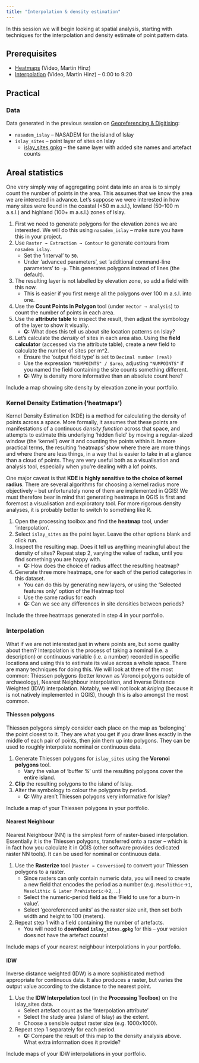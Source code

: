 ```yaml
---
title: "Interpolation & density estimation"
---
```


In this session we will begin looking at spatial analysis, starting with techniques for the interpolation and density estimate of point pattern data.

## Prerequisites

* [Heatmaps](https://tube.switch.ch/videos/94a4f92e) (Video, Martin Hinz)
* [Interpolation](https://tube.switch.ch/videos/426a1e41) (Video, Martin Hinz) – 0:00 to 9:20

## Practical

### Data

Data generated in the previous session on [Georeferencing & Digitising](digitising.qmd):

* `nasadem_islay` – NASADEM for the island of Islay 
* `islay_sites` – point layer of sites on Islay 
  * [islay_sites.gpkg](islay/data/islay_sites.gpkg) – the same layer with added site names and artefact counts

## Areal statistics

One very simply way of aggregating point data into an area is to simply count the number of points in the area.
This assumes that we know the area we are interested in advance.
Let's suppose we were interested in how many sites were found in the coastal (<50 m a.s.l.), lowland (50–100 m a.s.l.) and highland (100+ m a.s.l.) zones of Islay.

1. First we need to generate polygons for the elevation zones we are interested. We will do this using `nasadem_islay` – make sure you have this in your project.
2. Use `Raster → Extraction → Contour` to generate contours from `nasadem_islay`.
    * Set the 'Interval' to `50`.
    * Under 'advanced parameters', set 'additional command-line parameters' to `-p`. This generates polygons instead of lines (the default).
3. The resulting layer is not labelled by elevation zone, so add a field with this now.
    * This is easier if you first merge all the polygons over 100 m a.s.l. into one.
5. Use the **Count Points in Polygon** tool (under `Vector → Analysis`) to count the number of points in each area.
6. Use the **attribute table** to inspect the result, then adjust the symbology of the layer to show it visually.
    * **Q:** What does this tell us about site location patterns on Islay?
7. Let's calculate the *density* of sites in each area also. Using the **field calculator** (accessed via the attribute table), create a new field to calculate the number of sites per m^2.
    * Ensure the 'output field type' is set to `Decimal number (real)`
    * Use the expression `"NUMPOINTS" / $area`, adjusting `"NUMPOINTS"` if you named the field containing the site counts something different.
    * **Q:** Why is density more informative than an absolute count here?

Include a map showing site density by elevation zone in your portfolio.

### Kernel Density Estimation ('heatmaps')

Kernel Density Estimation (KDE) is a method for calculating the density of points across a space.
More formally, it assumes that these points are manifestations of a continuous *density function* across that space, and attempts to estimate this underlying 'hidden field' by moving a regular-sized window (the 'kernel') over it and counting the points within it.
In more practical terms, the resulting 'heatmaps' show where there are more things and where there are less things, in a way that is easier to take in at a glance than a cloud of points.
They are very useful both as a visualisation and analysis tool, especially when you're dealing with a lof points.

One major caveat is that **KDE is highly sensitive to the choice of kernel radius**.
There are several algorithms for choosing a kernel radius more objectively – but unfortunately none of them are implemented in QGIS!
We must therefore bear in mind that generating heatmaps in QGIS is first and foremost a visualisation and exploratory tool.
For more rigorous density analyses, it is probably better to switch to something like R.

1. Open the processing toolbox and find the **heatmap** tool, under 'interpolation'.
2. Select `islay_sites` as the point layer. Leave the other options blank and click run.
3. Inspect the resulting map. Does it tell us anything meaningful about the density of sites? Repeat step 2, varying the value of radius, until you find something you are happy with.
    * **Q:** How does the choice of radius affect the resulting heatmap?
4. Generate three more heatmaps, one for each of the period categories in this dataset.
    * You can do this by generating new layers, or using the 'Selected features only' option of the Heatmap tool
    * Use the same radius for each
    * **Q:** Can we see any differences in site densities between periods?

Include the three heatmaps generated in step 4 in your portfolio.

### Interpolation

What if we are not interested just in where points are, but some quality about them?
Interpolation is the process of taking a nominal (i.e. a description) or continuous variable (i.e. a number) recorded in specific locations and using this to estimate its value across a whole space.
There are many techniques for doing this.
We will look at three of the most common: Thiessen polygons (better known as Voronoi polygons outside of archaeology), Nearest Neighbour interpolation, and Inverse Distance Weighted (IDW) interpolation.
Notably, we will not look at *kriging* (because it is not natively implemented in QGIS), though this is also amongst the most common.

#### Thiessen polygons

Thiessen polygons simply consider each place on the map as 'belonging' the point closest to it.
They are what you get if you draw lines exactly in the middle of each pair of points, then join them up into polygons.
They can be used to roughly interpolate nominal or continuous data.

1. Generate Thiessen polygons for `islay_sites` using the **Voronoi polygons** tool.
    * Vary the value of 'buffer %' until the resulting polygons cover the entire island.
2. **Clip** the resulting polygons to the island of Islay.
3. Alter the symbology to colour the polygons by period.
    * **Q:** Why aren't Thiessen polygons very informative for Islay?

Include a map of your Thiessen polygons in your portfolio.

#### Nearest Neighbour

Nearest Neighbour (NN) is the simplest form of raster-based interpolation.
Essentially it is the Thiessen polygons, transferred onto a raster – which is in fact how you calculate it in QGIS (other software provides dedicated raster NN tools).
It can be used for nominal or continuous data.

1. Use the **Rasterize** tool (`Raster → Conversion`) to convert your Thiessen polygons to a raster.
    * Since rasters can only contain numeric data, you will need to create a new field that encodes the period as a number (e.g. `Mesolithic`→`1`, `Mesolithic & Later Prehistoric`→`2`, ...)
    * Select the numeric-period field as the 'Field to use for a burn-in value'.
    * Select 'georeferenced units' as the raster size unit, then set both width and height to 100 (meters).
2. Repeat step 1 with a field containing the number of artefacts.
    * You will need to **download `islay_sites.gpkg`** for this – your version does not have the artefact counts!

Include maps of your nearest neighbour interpolations in your portfolio.

#### IDW

Inverse distance weighted (IDW) is a more sophisticated method appropriate for continuous data.
It also produces a raster, but varies the output value according to the distance to the nearest point.

1. Use the **IDW Interpolation** tool (in the **Processing Toolbox**) on the islay_sites data.
    * Select artefact count as the 'Interpolation attribute'
    * Select the study area (island of Islay) as the extent.
    * Choose a sensible output raster size (e.g. 1000x1000).
2. Repeat step 1 separately for each period.
    * **Q:** Compare the result of this map to the density analysis above. What extra information does it provide?

Include maps of your IDW interpolations in your portfolio.
